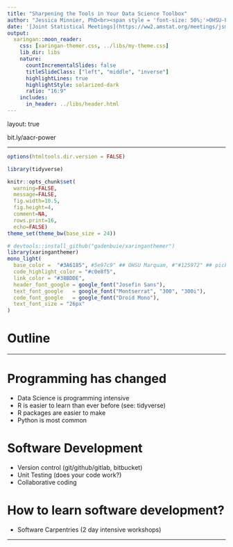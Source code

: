 ```yaml
---
title: "Sharpening the Tools in Your Data Science Toolbox"
author: "Jessica Minnier, PhD<br><span style = 'font-size: 50%;'>OHSU-PSU School of Public Health<br>Knight Cancer Institute Biostatistics Shared Resource<br>Oregon Health & Science University</span>"
date: '[Joint Statistical Meetings](https://ww2.amstat.org/meetings/jsm/2019/onlineprogram/ActivityDetails.cfm?sessionid=218337), July 29, 2019<br><br>`r icon::fa("link")` [bit.ly/jsm19](https://bit.ly/jsm19)<br>`r icon::fa("twitter")` [datapointier](https://twitter.com/datapointier)'
output:
  xaringan::moon_reader:
    css: [xaringan-themer.css, ../libs/my-theme.css]
    lib_dir: libs
    nature:
      countIncrementalSlides: false
      titleSlideClass: ["left", "middle", "inverse"]
      highlightLines: true
      highlightStyle: solarized-dark
      ratio: "16:9"
    includes:
      in_header: ../libs/header.html
---
```


layout: true
  
<div class="my-footer"><span>bit.ly/aacr-power</span></div> 


---

```r
options(htmltools.dir.version = FALSE)

library(tidyverse)

knitr::opts_chunk$set(
  warning=FALSE, 
  message=FALSE, 
  fig.width=10.5, 
  fig.height=4, 
  comment=NA, 
  rows.print=16,
  echo=FALSE)
theme_set(theme_bw(base_size = 24))
```


```r
# devtools::install_github("gadenbuie/xaringanthemer")
library(xaringanthemer)
mono_light(
  base_color =  "#3A6185", #5e97c9" ## OHSU Marquam, #"#125972" ## picked to coordinate with rOpenSci logo 
  code_highlight_color = "#c0e8f5",
  link_color = "#38BDDE",
  header_font_google = google_font("Josefin Sans"),
  text_font_google   = google_font("Montserrat", "300", "300i"),
  code_font_google   = google_font("Droid Mono"),
  text_font_size = "26px"
)
```



# Outline

---


# Programming has changed

- Data Science is programming intensive
- R is easier to learn than ever before (see: tidyverse)
- R packages are easier to make
- Python is most common

# Software Development

- Version control (git/github/gitlab, bitbucket)
- Unit Testing (does your code work?)
- Collaborative coding

# How to learn software development?

- Software Carpentries (2 day intensive workshops)


---